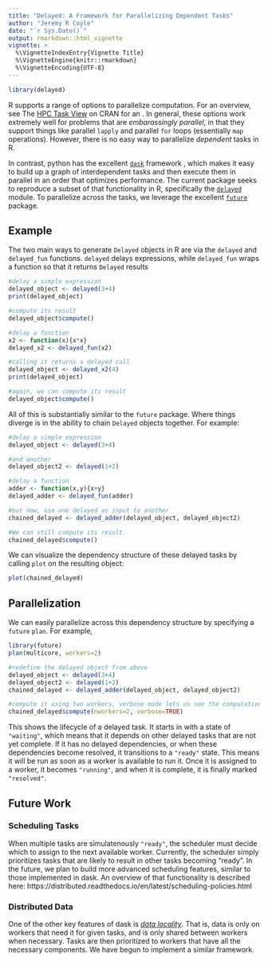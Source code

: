 ```yaml
---
title: "Delayed: A Framework for Parallelizing Dependent Tasks"
author: "Jeremy R Coyle"
date: "`r Sys.Date()`"
output: rmarkdown::html_vignette
vignette: >
  %\VignetteIndexEntry{Vignette Title}
  %\VignetteEngine{knitr::rmarkdown}
  %\VignetteEncoding{UTF-8}
---
```


```r
library(delayed)
```

R supports a range of options to parallelize computation. For an overview, see The [HPC Task View](https://cran.r-project.org/web/views/HighPerformanceComputing.html) on CRAN for an . In general, these options work extremely well for problems that are _embarassingly parallel_, in that they support things like parallel `lapply` and parallel `for` loops (essentially `map` operations). However, there is no easy way to parallelize _dependent_ tasks in R. 

In contrast, python has the excellent [`dask`](http://dask.pydata.org/en/latest/) framework , which makes it easy to build up a graph of interdependent tasks and then execute them in parallel in an order that optimizes performance. The current package seeks to reproduce a subset of that functionality in R, specifically the [`delayed`](http://dask.pydata.org/en/latest/delayed.html) module. To parallelize across the tasks, we leverage the excellent [`future`](https://github.com/HenrikBengtsson/future/tree/master/R) package.


## Example

The two main ways to generate `Delayed` objects in R are via the `delayed` and `delayed_fun` functions. `delayed` delays expressions, while `delayed_fun` wraps a function so that it returns `Delayed` results

```r

#delay a simple expression
delayed_object <- delayed(3+4)
print(delayed_object)

#compute its result
delayed_object$compute()

#delay a function
x2 <- function(x){x*x}
delayed_x2 <- delayed_fun(x2)

#calling it returns a delayed call
delayed_object <- delayed_x2(4)
print(delayed_object)

#again, we can compute its result
delayed_object$compute()

```

All of this is substantially similar to the `future` package. Where things diverge is in the ability to chain `Delayed` objects together. For example:

```r

#delay a simple expression
delayed_object <- delayed(3+4)

#and another
delayed_object2 <- delayed(1+2)

#delay a function
adder <- function(x,y){x+y}
delayed_adder <- delayed_fun(adder)

#but now, use one delayed as input to another
chained_delayed <- delayed_adder(delayed_object, delayed_object2)

#We can still compute its result.
chained_delayed$compute()

```

We can visualize the dependency structure of these delayed tasks by calling `plot` on the resulting object:

```r
plot(chained_delayed)
```

## Parallelization

We can easily parallelize across this dependency structure by specifying a `future` `plan`. For example,

```r
library(future)
plan(multicore, workers=2)

#redefine the delayed object from above
delayed_object <- delayed(3+4)
delayed_object2 <- delayed(1+2)
chained_delayed <- delayed_adder(delayed_object, delayed_object2)

#compute it using two workers, verbose mode lets us see the computation order
chained_delayed$compute(nworkers=2, verbose=TRUE)
```

This shows the lifecycle of a delayed task. It starts in with a state of `"waiting"`, which means that it depends on other delayed tasks that are not yet complete. If it has no delayed dependencies, or when these dependencies become resolved, it transitions to a `"ready"` state. This means it will be run as soon as a worker is available to run it. Once it is assigned to a worker, it becomes `"running"`, and when it is complete, it is finally marked `"resolved"`.


## Future Work

### Scheduling Tasks
When multiple tasks are simulatenously `"ready"`, the scheduler must decide which to assign to the next available worker. Currently, the scheduler simply prioritizes tasks that are likely to result in other tasks becoming "ready". In the future, we plan to build more advanced scheduling features, similar to those implemented in dask. An overview of that functionality is described here: https://distributed.readthedocs.io/en/latest/scheduling-policies.html

### Distributed Data

One of the other key features of dask is [_data locality_](https://distributed.readthedocs.io/en/latest/locality.html). That is, data is only on workers that need it for given tasks, and is only shared between workers when necessary. Tasks are then prioritized to workers that have all the necessary components. We have begun to implement a similar framework.